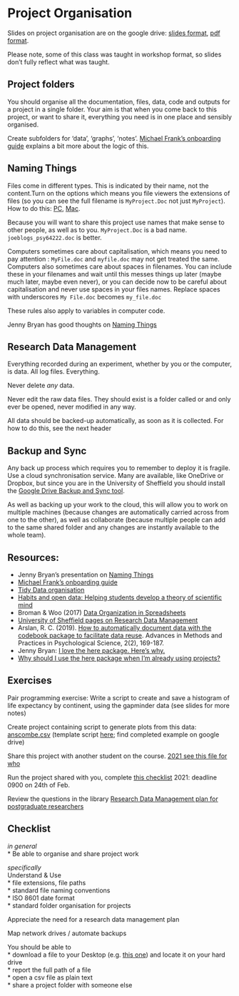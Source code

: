# Project Organisation
  
Slides on project organisation are on the google drive: [slides format](https://docs.google.com/presentation/d/1dswTN4SOj9cNlh3DKIev9K_y64FmvFDq6G_EbeA4Ksw/edit?usp=sharing), [pdf format](https://drive.google.com/file/d/1b6Ua8fJH8nucKkrAagxFgY1ruzGeXO_R/view?usp=sharing). 

Please note, some of this class was taught in workshop format, so slides don't fully reflect what was taught.

## Project folders

You should organise all the documentation, files, data, code and outputs for a project in a single folder. Your aim is that when you come back to this project, or want to share it, everything you need is in one place and sensibly organised.

Create subfolders for 'data', 'graphs', 'notes'. [Michael Frank's onboarding guide](http://babieslearninglanguage.blogspot.co.uk/2017/01/onboarding.html) explains a bit more about the logic of this.

## Naming Things

Files come in different types. This is indicated by their name, not the content.Turn on the options which means you file viewers the extensions of files (so you can see the full filename is ``MyProject.Doc`` not just ``MyProject``). How to do this: [PC](https://www.howtogeek.com/205086/beginner-how-to-make-windows-show-file-extensions/), [Mac](https://support.apple.com/en-gb/guide/mac-help/mchlp2304/mac).

Because you will want to share this project use names that make sense to other people, as well as to you. ``MyProject.Doc`` is a bad name. ``joeblogs_psy64222.doc`` is better.

Computers sometimes care about capitalisation, which means you need to pay attention : ``MyFile.doc`` and ``myfile.doc`` may not get treated the same. Computers also sometimes care about spaces in filenames. You can include these in your filenames and wait until this messes things up later (maybe much later, maybe even never), or you can decide now to be careful about capitalisation and never use spaces in your files names. Replace spaces with underscores ``My File.doc`` becomes ``my_file.doc``

These rules also apply to variables in computer code.

Jenny Bryan has good thoughts on [Naming Things](http://www2.stat.duke.edu/~rcs46/lectures_2015/01-markdown-git/slides/naming-slides/naming-slides.pdf)
  
## Research Data Management

Everything recorded during an experiment, whether by you or the computer, is data. All log files. Everything.

Never delete *any* data.

Never edit the raw data files. They should exist is a folder called \raw or \data and only ever be opened, never modified in any way.

All data should be backed-up automatically, as soon as it is collected. For how to do this, see the next header


## Backup and Sync

Any back up process which requires you to remember to deploy it is fragile. Use a cloud synchronisation service. Many are available, like OneDrive or Dropbox, but since you are in the University of Sheffield you should install the [Google Drive Backup and Sync tool](https://www.google.com/drive/download/). 

As well as backing up your work to the cloud, this will allow you to work on multiple machines (because changes are automatically carried across from one to the other), as well as collaborate (because multiple people can add to the same shared folder and any changes are instantly available to the whole team).


## Resources: 

* Jenny Bryan's presentation on [Naming Things](http://www2.stat.duke.edu/~rcs46/lectures_2015/01-markdown-git/slides/naming-slides/naming-slides.pdf)
* [Michael Frank's onboarding guide](http://babieslearninglanguage.blogspot.co.uk/2017/01/onboarding.html)
* [Tidy Data organisation](http://vita.had.co.nz/papers/tidy-data.pdf) 
* [Habits and open data: Helping students develop a theory of scientific mind ](http://bayesfactor.blogspot.co.uk/2015/11/habits-and-open-data-helping-students.html)
* Broman & Woo (2017) [Data Organization in Spreadsheets](https://www.tandfonline.com/doi/full/10.1080/00031305.2017.1375989)
* [University of Sheffield pages on Research Data Management](https://www.sheffield.ac.uk/library/rdm/index)
* Arslan, R. C. (2019). [How to automatically document data with the codebook package to facilitate data reuse](https://journals.sagepub.com/doi/full/10.1177/2515245919838783). Advances in Methods and Practices in Psychological Science, 2(2), 169-187.
* Jenny Bryan: [I love the here package. Here's why.](https://github.com/jennybc/here_here)
* [Why should I use the here package when I'm already using projects?](https://malco.io/2018/11/05/why-should-i-use-the-here-package-when-i-m-already-using-projects/)

## Exercises

Pair programming exercise: Write a script to create and save a histogram of life expectancy by continent, using the gapminder data (see slides for more notes)

Create project containing script to generate plots from this data: [anscombe.csv](static/anscombe.csv) (template script [here](static/project1.R); find completed example on google drive) 

Share this project with another student on the course. [2021 see this file for who](https://docs.google.com/spreadsheets/d/1voRTo2A22_zAkZ4QRHe823N04QiNBqunX2MSuVRD09o/edit?usp=sharing)

Run the project shared with you, complete [this checklist](https://forms.gle/67XEt4vLBoS2fdP27) 2021: deadline 0900 on 24th of Feb.

Review the questions in the library [Research Data Management plan for postgraduate researchers](https://drive.google.com/file/d/1T0kwMSmecf7JZXgKQ1IfCzC9G50cQx87/view?usp=sharing)

## Checklist

*in general*  
 * Be able to organise and share project work

*specifically*  
Understand & Use  
 * file extensions, file paths  
 * standard file naming conventions  
 * ISO 8601 date format  
 * standard folder organisation for projects  

Appreciate the need for a research data management plan

Map network drives / automate backups

You should be able to  
 * download a file to your Desktop (e.g. [this one](static/anscombe.csv)) and locate it on your hard drive  
 * report the full path of a file  
 * open a csv file as plain text  
 * share a project folder with someone else  

